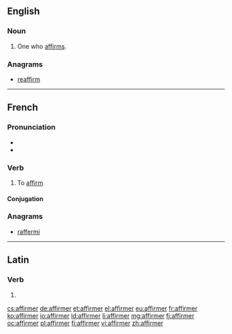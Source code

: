 ==English==

===Noun===
{{en-noun}}

# One who [[affirm]]s.

===Anagrams===
* [[reaffirm#English|reaffirm]]

----

==French==

===Pronunciation===
* {{audio|Fr-affirmer.ogg|Audio}}
* {{IPA|/a.fiʁ.me/|lang=fr}}

===Verb===
{{fr-verb}}

# To [[affirm]]

====Conjugation====
{{fr-conj-er|affirm|avoir}}

===Anagrams===
* [[raffermi#French|raffermi]]

----

==Latin==

===Verb===
{{la-verb-form|affirmer}}

# {{conjugation of|affirmo|affirmō|1|s|pres|pass|sub|lang=la}}

[[cs:affirmer]]
[[de:affirmer]]
[[et:affirmer]]
[[el:affirmer]]
[[eu:affirmer]]
[[fr:affirmer]]
[[ko:affirmer]]
[[io:affirmer]]
[[id:affirmer]]
[[li:affirmer]]
[[mg:affirmer]]
[[fj:affirmer]]
[[oc:affirmer]]
[[pl:affirmer]]
[[fi:affirmer]]
[[vi:affirmer]]
[[zh:affirmer]]